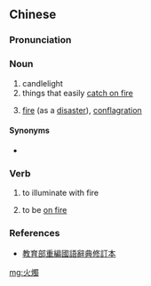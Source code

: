 {{also|火烛}}
==Chinese==
{{zh-forms|s=火烛}}

===Pronunciation===
{{zh-pron
|m=huǒzhú
|c=fo2 zuk1
|mn=hóe-chek/hé-chek
|cat=n,v
}}

===Noun===
{{zh-noun}}

# candlelight
# things that easily [[catch on fire]]
# {{lb|zh|Cantonese}} [[fire]] (as a [[disaster]]), [[conflagration]]

====Synonyms====
* {{sense|conflagration}} {{zh-l|火災}}

===Verb===
{{zh-verb}}

# to illuminate with fire
# {{lb|zh|Cantonese}} to be [[on fire]]

===References===
* [http://dict.revised.moe.edu.tw/cbdic/index.html 教育部重編國語辭典修訂本]

[[mg:火燭]]